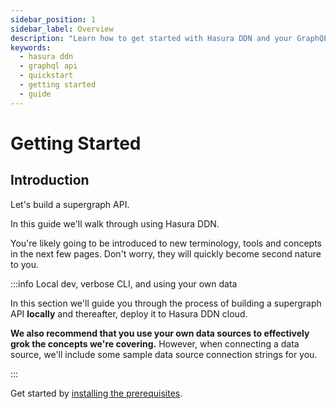 ```yaml
---
sidebar_position: 1
sidebar_label: Overview
description: "Learn how to get started with Hasura DDN and your GraphQL API."
keywords:
  - hasura ddn
  - graphql api
  - quickstart
  - getting started
  - guide
---
```



# Getting Started

## Introduction

Let's build a supergraph API.

In this guide we'll walk through using Hasura DDN.

You're likely going to be introduced to new terminology, tools and concepts in the next few pages. Don't worry, they
will quickly become second nature to you.

:::info Local dev, verbose CLI, and using your own data

In this section we'll guide you through the process of building a supergraph API **locally** and thereafter, deploy it
to Hasura DDN cloud.

**We also recommend that you use your own data sources to effectively grok the concepts we're covering.** However, when
connecting a data source, we'll include some sample data source connection strings for you.

:::

Get started by [installing the prerequisites](/getting-started/build/00-prerequisites.mdx).
